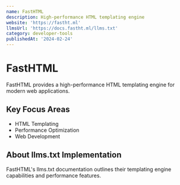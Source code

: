 ```yaml
---
name: FastHTML
description: High-performance HTML templating engine
website: 'https://fastht.ml'
llmsUrl: 'https://docs.fastht.ml/llms.txt'
category: developer-tools
publishedAt: '2024-02-24'
---
```


# FastHTML

FastHTML provides a high-performance HTML templating engine for modern web applications.

## Key Focus Areas

- HTML Templating
- Performance Optimization
- Web Development

## About llms.txt Implementation

FastHTML's llms.txt documentation outlines their templating engine capabilities and performance features.

